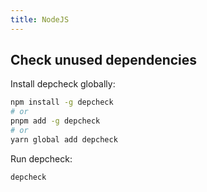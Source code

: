 ```yaml
---
title: NodeJS
---
```


## Check unused dependencies

Install depcheck globally:

```bash
npm install -g depcheck
# or
pnpm add -g depcheck
# or
yarn global add depcheck
```

Run depcheck:

```bash
depcheck
```
